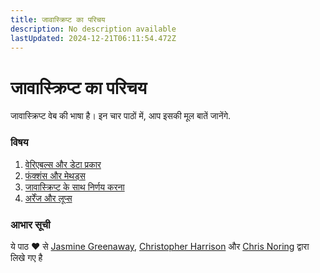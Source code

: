 ```yaml
---
title: जावास्क्रिप्ट का परिचय
description: No description available
lastUpdated: 2024-12-21T06:11:54.472Z
---
```


# जावास्क्रिप्ट का परिचय

जावास्क्रिप्ट वेब की भाषा है। इन चार पाठों में, आप इसकी मूल बातें जानेंगे.

### विषय

1. [वेरिएबल्स और डेटा प्रकार](../1-data-types/translations/README.hi.md) 
2. [फंक्शंस और मेथड्स](../2-functions-methods/translations/README.hi.md)
3. [जावास्क्रिप्ट के साथ निर्णय करना](../3-making-decisions/translations/README.hi.md)
4. [अर्रेंज और लूप्स ](../4-arrays-loops/translations/README.hi.md)

### आभार सूची

ये पाठ ♥ से [Jasmine Greenaway](https://twitter.com/paladique), [Christopher Harrison](https://twitter.com/geektrainer) और [Chris Noring](https://twitter.com/chris_noring) द्वारा लिखे गए है

